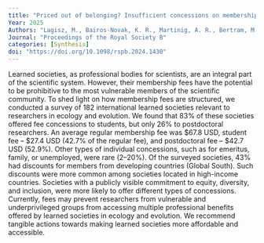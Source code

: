 ```yaml
---
title: "Priced out of belonging? Insufficient concessions on membership fees across international societies in ecology and evolution"
Year: 2025
Authors: "Lagisz, M., Bairos-Novak, K. R., Martinig, A. R., Bertram, M., Mizuno, A., Sabet, S. S., ... & Nakagawa, S."
Journal: "Proceedings of the Royal Society B"
categories: [Synthesis]
doi: "https://doi.org/10.1098/rspb.2024.1430"
---
```


Learned societies, as professional bodies for scientists, are an integral part of the scientific system. However, their membership fees have the potential to be prohibitive to the most vulnerable members of the scientific community. To shed light on how membership fees are structured, we conducted a survey of 182 international learned societies relevant to researchers in ecology and evolution. We found that 83% of these societies offered fee concessions to students, but only 26% to postdoctoral researchers. An average regular membership fee was $67.8 USD, student fee – $27.4 USD (42.7% of the regular fee), and postdoctoral fee – $42.7 USD (52.9%). Other types of individual concessions, such as for emeritus, family, or unemployed, were rare (2–20%). Of the surveyed societies, 43% had discounts for members from developing countries (Global South). Such discounts were more common among societies located in high-income countries. Societies with a publicly visible commitment to equity, diversity, and inclusion, were more likely to offer different types of concessions. Currently, fees may prevent researchers from vulnerable and underprivileged groups from accessing multiple professional benefits offered by learned societies in ecology and evolution. We recommend tangible actions towards making learned societies more affordable and accessible.
